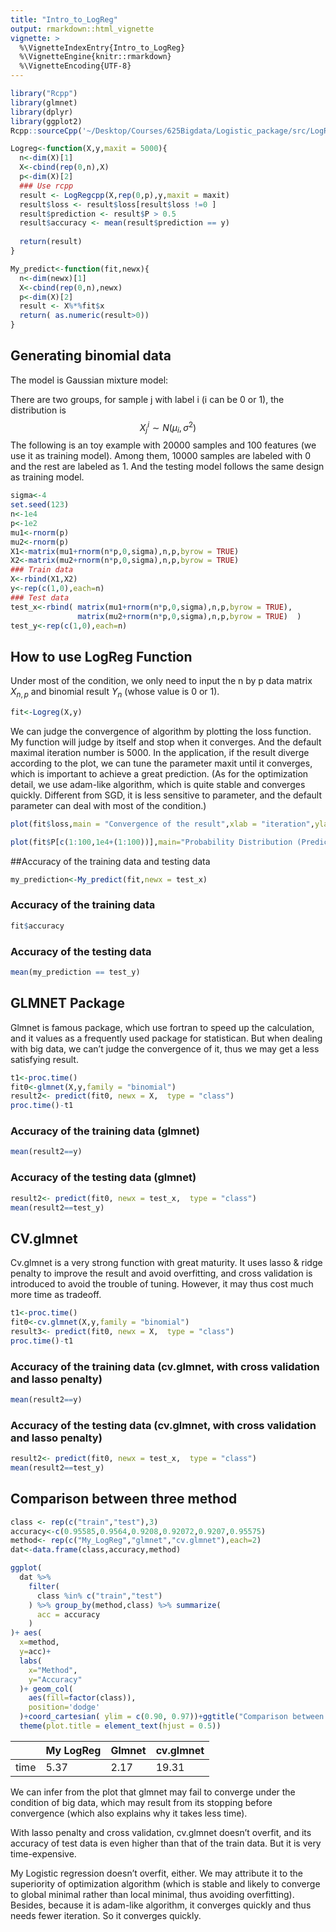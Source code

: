 ```yaml
---
title: "Intro_to_LogReg"
output: rmarkdown::html_vignette
vignette: >
  %\VignetteIndexEntry{Intro_to_LogReg}
  %\VignetteEngine{knitr::rmarkdown}
  %\VignetteEncoding{UTF-8}
---
```


```r
library("Rcpp")
library(glmnet)
library(dplyr)
library(ggplot2)
Rcpp::sourceCpp('~/Desktop/Courses/625Bigdata/Logistic_package/src/LogRegCpp.cpp')

Logreg<-function(X,y,maxit = 5000){
  n<-dim(X)[1]
  X<-cbind(rep(0,n),X)
  p<-dim(X)[2]
  ### Use rcpp
  result <- LogRegcpp(X,rep(0,p),y,maxit = maxit)
  result$loss <- result$loss[result$loss !=0 ]
  result$prediction <- result$P > 0.5
  result$accuracy <- mean(result$prediction == y)
  
  return(result)
}

My_predict<-function(fit,newx){
  n<-dim(newx)[1]
  X<-cbind(rep(0,n),newx)
  p<-dim(X)[2]
  result <- X%*%fit$x
  return( as.numeric(result>0))
}

```


## Generating binomial data
The model is Gaussian mixture model:

There are two groups, for sample j with label i (i can be 0 or 1), the distribution is 
$$X_j^i \sim N(\mu_i,\sigma^2)$$ 
The following is an toy example with 20000 samples and 100 features (we use it as training model). Among them, 10000 samples are labeled with 0 and the rest are labeled as 1. And the testing model follows the same design as training model.


```r

sigma<-4
set.seed(123)
n<-1e4
p<-1e2
mu1<-rnorm(p)
mu2<-rnorm(p)
X1<-matrix(mu1+rnorm(n*p,0,sigma),n,p,byrow = TRUE)
X2<-matrix(mu2+rnorm(n*p,0,sigma),n,p,byrow = TRUE)
### Train data
X<-rbind(X1,X2)
y<-rep(c(1,0),each=n)
### Test data
test_x<-rbind( matrix(mu1+rnorm(n*p,0,sigma),n,p,byrow = TRUE), 
               matrix(mu2+rnorm(n*p,0,sigma),n,p,byrow = TRUE)  )
test_y<-rep(c(1,0),each=n)

```


## How to use LogReg Function
Under most of the condition, we only need to input the n by p data matrix $X_{n,p}$ and binomial result $Y_n$ (whose value is 0 or 1). 



```r
fit<-Logreg(X,y)
```

We can judge the convergence of algorithm by plotting the loss function. My function will judge by itself and stop when it converges. And the default maximal iteration number is 5000. In the application, if the result diverge according to the plot, we can tune the parameter maxit until it converges, which is important to achieve a great prediction. (As for the optimization detail, we use adam-like algorithm, which is quite stable and converges quickly. Different from SGD, it is less sensitive to parameter, and the default parameter can deal with most of the condition.)

```r
plot(fit$loss,main = "Convergence of the result",xlab = "iteration",ylab = "-loglikelihood")

plot(fit$P[c(1:100,1e4+(1:100))],main="Probability Distribution (Prediction)",xlab = "sample number",ylab = "probability of group 1")
```



##Accuracy of the training data and testing data
```r
my_prediction<-My_predict(fit,newx = test_x)
```

### Accuracy of the training data 
```r
fit$accuracy
```

### Accuracy of the testing data
```r
mean(my_prediction == test_y)
```


## GLMNET Package
Glmnet is famous package, which use fortran to speed up the calculation, and it values as a frequently used package for statistican. But when dealing with big data, we can't judge the convergence of it, thus we may get a less satisfying result.

```r
t1<-proc.time()
fit0<-glmnet(X,y,family = "binomial")
result2<- predict(fit0, newx = X,  type = "class")
proc.time()-t1
```

### Accuracy of the training data (glmnet)
```r
mean(result2==y)
```

### Accuracy of the testing data (glmnet)
```r
result2<- predict(fit0, newx = test_x,  type = "class")
mean(result2==test_y)
```


## CV.glmnet

Cv.glmnet is a very strong function with great maturity. It uses lasso & ridge penalty to improve the result and avoid overfitting, and cross validation is introduced to avoid the trouble of tuning. However, it may thus cost much more time as tradeoff.

```r
t1<-proc.time()
fit0<-cv.glmnet(X,y,family = "binomial")
result3<- predict(fit0, newx = X,  type = "class")
proc.time()-t1
```

### Accuracy of the training data (cv.glmnet, with cross validation and lasso penalty)
```r
mean(result2==y)
```

### Accuracy of the testing data (cv.glmnet, with cross validation and lasso penalty)
```r
result2<- predict(fit0, newx = test_x,  type = "class")
mean(result2==test_y)
```


## Comparison between three method
```r

class <- rep(c("train","test"),3)
accuracy<-c(0.95585,0.9564,0.9208,0.92072,0.9207,0.95575)
method<- rep(c("My_LogReg","glmnet","cv.glmnet"),each=2)
dat<-data.frame(class,accuracy,method)

ggplot(
  dat %>%
    filter(
      class %in% c("train","test")
    ) %>% group_by(method,class) %>% summarize(
      acc = accuracy
    )
)+ aes(
  x=method,
  y=acc)+
  labs(
    x="Method",
    y="Accuracy"
  )+ geom_col(
    aes(fill=factor(class)),
    position='dodge'
  )+coord_cartesian( ylim = c(0.90, 0.97))+ggtitle("Comparison between three models") +
  theme(plot.title = element_text(hjust = 0.5))
```

|    	|	My LogReg |Glmnet|cv.glmnet|
|  ----  		| ----  |---|-----|
| time   	| 5.37 | 2.17 | 19.31|

We can infer from the plot that glmnet may fail to converge under the condition of big data, which may result from its stopping before convergence (which also explains why it takes less time).

With lasso penalty and cross validation, cv.glmnet doesn't overfit, and its accuracy of test data is even higher than that of the train data. But it is very time-expensive.

My Logistic regression doesn't overfit, either. We may attribute it to the superiority of optimization algorithm (which is stable and likely to converge to global minimal rather than local minimal, thus avoiding overfitting). Besides, because it is adam-like algorithm, it converges quickly and thus needs fewer iteration. So it converges quickly.

